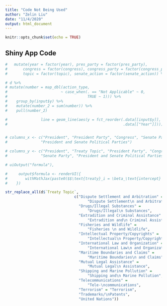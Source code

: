 ```yaml
---
title: "Code Not Being Used"
author: "Zelin Liu"
date: "11/4/2020"
output: html_document
---
```


```r
knitr::opts_chunk$set(echo = TRUE)
```

## Shiny App Code
```r
#   mutate(year = factor(year), pres_party = factor(pres_party), 
#       congress = factor(congress), congress_party = factor(congress_party), 
#       topic = factor(topic), senate_action = factor(senate_action)) %>% 

# d %>%
# mutate(number = map_dbl(action_type, 
#                        ~ case_when(. == "Not Applicable" ~ 0,
#                                    TRUE ~ 1))) %>%
#    group_by(input$y) %>%
#    mutate(number_2 = sum(number)) %>% 
#    pull(number_2)

#               line = geom_line(aes(y = fct_reorder(.data[[input$y]], 
#                                                    .data[["Year"]]))),


# columns_x <- c("President", "President Party", "Congress", "Senate Party", 
#               "President and Senate Political Parties")

# columns_y <- c("President", "Treaty Topic", "President Party", "Congress",
#               "Senate Party", "President and Senate Political Parties")

# uiOutput("formula"),

#     output$formula <- renderUI({
#        withMathJax(paste0($$\text{treaty}_i = \beta_\text{intercept} + \beta_i\text{spending} + \epsilon_i$$))
#    })
```

```r


str_replace_all(d$`Treaty Topic`,
                               c("Dispute Settlement and Arbitration" = 
                                     "Dispute Settlement\n and Arbitration",
                                 "Drugs/Illegal Substances" = 
                                     "Drugs/Illegal\n Substances",
                                 "Extradition and Criminal Assistance" =
                                     "Extradition and\n Criminal Assistance",
                                 "Fisheries and Wildlife" = 
                                     "Fisheries \n and Wildlife",
                                 "Intellectual Property/Copyrights" = 
                                     "Intellectual\n Property/Copyrights",
                                 "International Law and Organization" = 
                                     "International Law\n and Organization",
                                 "Maritime Boundaries and Claims" = 
                                     "Maritime Boundaries\n and Claims",
                                 "Mutual Legal Assistance" = 
                                     "Mutual Legal\n Assistance",
                                 "Shipping and Marine Pollution" = 
                                     "Shipping and\n Marine Pollution",
                                 "Telecommunications" = 
                                     "Tele-\ncommunications",
                                 "Terrorism" = "Terrorism",
                                 "Trademarks/\nPatents",
                                 "United Nations"))
```

